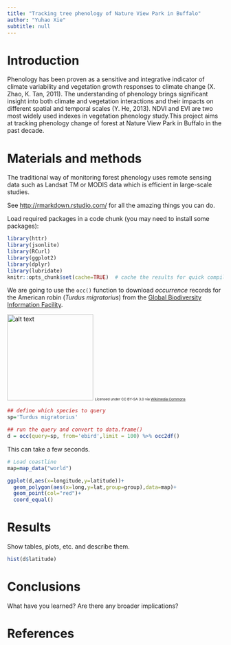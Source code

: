 ```yaml
---
title: "Tracking tree phenology of Nature View Park in Buffalo"
author: "Yuhao Xie"
subtitle: null
---
```


# Introduction
Phenology has been proven as a sensitive and integrative indicator of climate variability and vegetation growth responses to climate change (X. Zhao, K. Tan, 2011). The understanding of phenology brings significant insight into both climate and vegetation interactions and their impacts on different spatial and temporal scales (Y. He, 2013). NDVI and EVI are two most widely used indexes in vegetation phenology study.This project aims at tracking phenology change of forest at Nature View Park in Buffalo in the past decade. 

# Materials and methods
The traditional way of monitoring forest phenology uses remote sensing data such as Landsat TM or MODIS data which is efficient in large-scale studies. 


See [http://rmarkdown.rstudio.com/](http://rmarkdown.rstudio.com/) for all the amazing things you can do.


Load required packages in a code chunk (you may need to install some packages):

```r
library(httr)
library(jsonlite)
library(RCurl)
library(ggplot2)
library(dplyr)
library(lubridate)
knitr::opts_chunk$set(cache=TRUE)  # cache the results for quick compiling
```


We are going to use the `occ()` function to download _occurrence_ records for the American robin (_Turdus migratorius_) from the [Global Biodiversity Information Facility](gbif.org).

<img src="https://upload.wikimedia.org/wikipedia/commons/b/b8/Turdus-migratorius-002.jpg" alt="alt text" width="200">
<small><small><small>Licensed under CC BY-SA 3.0 via [Wikimedia Commons](https://commons.wikimedia.org/wiki/File:Turdus-migratorius-002.jpg#/media/File:Turdus-migratorius-002.jpg)</small></small></small>

```r
## define which species to query
sp='Turdus migratorius'

## run the query and convert to data.frame()
d = occ(query=sp, from='ebird',limit = 100) %>% occ2df()
```
This can take a few seconds.

```r
# Load coastline
map=map_data("world")

ggplot(d,aes(x=longitude,y=latitude))+
  geom_polygon(aes(x=long,y=lat,group=group),data=map)+
  geom_point(col="red")+
  coord_equal()
```


# Results

Show tables, plots, etc. and describe them.

```r
hist(d$latitude)
```

# Conclusions

What have you learned?  Are there any broader implications?

# References

